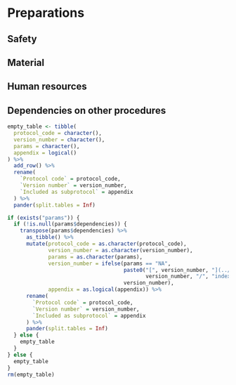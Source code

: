# Preparations

## Safety

```{=html}
<!--
vaccinations, protective clothing, warnings of dangerous chemicals, emergency protocols
-->
```
## Material

```{=html}
<!--
(Equipment, Labels, Data registration (GPS, sampling table, tablet, phone, ...))
-->
```
## Human resources

```{=html}
<!--
Which roles and why? Minimal number of people needed for this procedure? Skill set/training needed for this procedure?
-->
```
## Dependencies on other procedures

```{=html}
<!--
Should another procedure be known/studied prior to executing this procedure?
The table below is automatically filled in based on information in the yaml section of the `index.Rmd` file
-->
```
```r
empty_table <- tibble(
  protocol_code = character(),
  version_number = character(),
  params = character(),
  appendix = logical()
) %>%
  add_row() %>%
  rename(
    `Protocol code` = protocol_code,
    `Version number` = version_number,
    `Included as subprotocol` = appendix
  ) %>%
  pander(split.tables = Inf)

if (exists("params")) {
  if (!is.null(params$dependencies)) {
    transpose(params$dependencies) %>%
      as_tibble() %>%
      mutate(protocol_code = as.character(protocol_code),
             version_number = as.character(version_number),
             params = as.character(params),
             version_number = ifelse(params == "NA",
                                     paste0("[", version_number, "](../",
                                            version_number, "/", "index.html)"),
                                     version_number),
             appendix = as.logical(appendix)) %>%
      rename(
        `Protocol code` = protocol_code,
        `Version number` = version_number,
        `Included as subprotocol` = appendix
      ) %>%
      pander(split.tables = Inf)
  } else {
    empty_table
  }
} else {
  empty_table
}
rm(empty_table)
```
